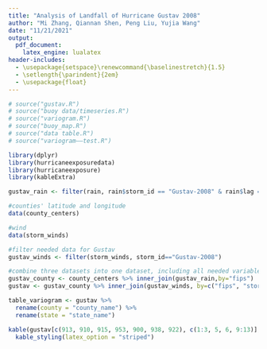 ```yaml
---
title: "Analysis of Landfall of Hurricane Gustav 2008"
author: "Mi Zhang, Qiannan Shen, Peng Liu, Yujia Wang"
date: "11/21/2021"
output: 
  pdf_document: 
    latex_engine: lualatex
header-includes: 
  - \usepackage{setspace}\renewcommand{\baselinestretch}{1.5}
  - \setlength{\parindent}{2em}
  - \usepackage{float}
---
```


```r

# source("gustav.R")
# source("buoy data/timeseries.R")
# source("variogram.R")
# source("buoy_map.R")
# source("data table.R")
# source("variogram——test.R")

```

```r

library(dplyr)
library(hurricaneexposuredata)
library(hurricaneexposure)
library(kableExtra)

gustav_rain <- filter(rain, rain$storm_id == "Gustav-2008" & rain$lag == 0)

#counties' latitude and longitude
data(county_centers)

#wind
data(storm_winds)

#filter needed data for Gustav
gustav_winds <- filter(storm_winds, storm_id=="Gustav-2008")

#combine three datasets into one dataset, including all needed variables
gustav_county <- county_centers %>% inner_join(gustav_rain,by="fips")
gustav <- gustav_county %>% inner_join(gustav_winds, by=c("fips", "storm_id", "usa_atcf_id"))

table_variogram <- gustav %>%
  rename(county = "county_name") %>%
  rename(state = "state_name")

kable(gustav[c(913, 910, 915, 953, 900, 938, 922), c(1:3, 5, 6, 9:13)], caption = "Data frame for variogram in daily precipitation", booktabs = T) %>%
  kable_styling(latex_option = "striped")

```